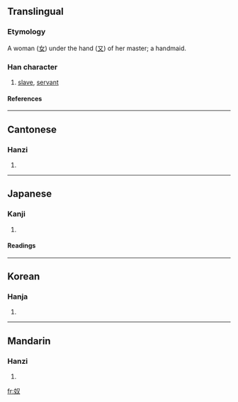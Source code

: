 ==Translingual==
===Etymology===
A woman ([[女]]) under the hand ([[又]]) of her master; a handmaid.
===Han character===
{{Han char|rn=38|rad=女|as=02|sn=5|four=4744<sub>0</sub>|canj=女水 (VE)}}
# [[slave]], [[servant]]
====References====
{{Han ref|kx=0254.260|dkj=06039|dj=0517.030|hdz=21024.070|uh=5974|ud=22900|bh=A5A3|bd=42403}}
----
==Cantonese==
===Hanzi===
{{yue-hanzi|jyut=|y=nou4}}
# {{defn|Cantonese}}
----
==Japanese==
===Kanji===
{{ja-kanji|grade=c|rs=女02}}
# {{defn|Japanese}} 
====Readings====
{{ja-readings|on=[[ど]] (do), [[ぬ]] (nu)|kun=[[やっこ]] (yakko), [[やつ]] (yatsu), [[め]] (me)}}
----
==Korean==
===Hanja===
{{ko-hanja|hangeul=노(종)|rv=no|mr=no}}
# {{defn|Korean}}
----

==Mandarin==
===Hanzi===
{{cmn-hanzi|pin=[[hào]] ([[hao4]]), [[nú]] ([[nu2]])|wg=hao<sup>4</sup>, nu<sup>2</sup>}}
# {{defn|Mandarin}}

[[fr:奴]]